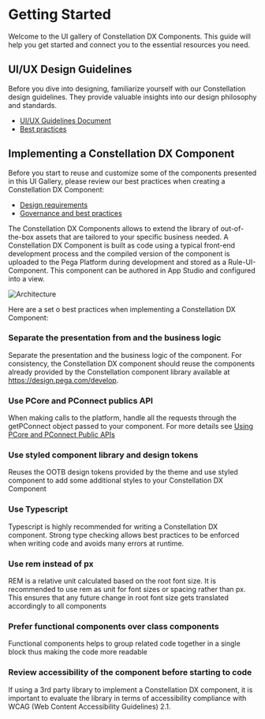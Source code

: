
<Meta title='Getting Started' />

# Getting Started

Welcome to the UI gallery of Constellation DX Components. This guide will help you get started and connect you to the essential resources you need.

## UI/UX Design Guidelines

Before you dive into designing, familiarize yourself with our Constellation design guidelines. They provide valuable insights into our design philosophy and standards.

- [UI/UX Guidelines Document](https://design.pega.com)
- [Best practices](https://design.pega.com/design/getting-started/)

## Implementing a Constellation DX Component

Before you start to reuse and customize some of the components presented in this UI Gallery, please review our best practices when creating a Constellation DX Component:

- [Design requirements](https://docs.pega.com/bundle/constellation-dx-components/page/constellation-dx-components/custom-components/design-requirements-constellation-dx-components.html)
- [Governance and best practices](https://community.pega.com/event/clsa-community-extension-dx-components-responsible-lsas-guide?)

The Constellation DX Components allows to extend the library of out-of-the-box assets that are tailored to your specific business needed. A Constellation DX Component is built as code using a typical front-end development process and the compiled version of the component is uploaded to the Pega Platform during development and stored as a Rule-UI-Component. This component can be authored in App Studio and configured into a view.

![Architecture](Overview.png)

Here are a set o best practices when implementing a Constellation DX Component:

### Separate the presentation from and the business logic

Separate the presentation and the business logic of the component. For consistency, the Constellation DX component should reuse the components already provided by the Constellation component library available at https://design.pega.com/develop.

### Use PCore and PConnect publics API

When making calls to the platform, handle all the requests through the getPConnect object passed to your component. For more details see [Using PCore and PConnect Public APIs](https://docs.pega.com/bundle/pcore-pconnect/page/pcore-pconnect-public-apis/api/using-pcore-pconnect-public-apis.html)

### Use styled component library and design tokens

Reuses the OOTB design tokens provided by the theme and use styled component to add some additional styles to your Constellation DX Component

### Use Typescript

Typescript is highly recommended for writing a Constellation DX component. Strong type checking allows best practices to be enforced when writing code and avoids many errors at runtime.

### Use rem instead of px

REM is a relative unit calculated based on the root font size. It is recommended to use rem as unit for font sizes or spacing rather than px. This ensures that any future change in root font size gets translated accordingly to all components

### Prefer functional components over class components

Functional components helps to group related code together in a single block thus making the code more readable

### Review accessibility of the component before starting to code

If using a 3rd party library to implement a Constellation DX component, it is important to evaluate the library in terms of accessibility compliance with WCAG (Web Content Accessibility Guidelines) 2.1.
